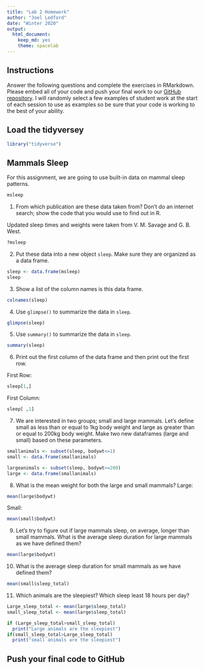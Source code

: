 ```yaml
---
title: "Lab 2 Homework"
author: "Joel Ledford"
date: "Winter 2020"
output:
  html_document: 
    keep_md: yes
    theme: spacelab
---
```


## Instructions
Answer the following questions and complete the exercises in RMarkdown. Please embed all of your code and push your final work to our [GitHub repository](https://github.com/FRS417-DataScienceBiologists). I will randomly select a few examples of student work at the start of each session to use as examples so be sure that your code is working to the best of your ability.

## Load the tidyversey
```r
library("tidyverse")
```


## Mammals Sleep
For this assignment, we are going to use built-in data on mammal sleep patterns.  
```r
msleep
```

1. From which publication are these data taken from? Don't do an internet search; show the code that you would use to find out in R.

Updated sleep times and weights were taken from V. M. Savage and G. B. West.
```r
?msleep

```

2. Put these data into a new object `sleep`. Make sure they are organized as a data frame.  
```r
sleep <- data.frame(msleep)
sleep
```



3. Show a list of the column names is this data frame.
```r
colnames(sleep)
```



4. Use `glimpse()` to summarize the data in `sleep`.
```r
glimpse(sleep)
```


5. Use `summary()` to summarize the data in `sleep`.
```r

summary(sleep)
```

6. Print out the first column of the data frame and then print out the first row.

First Row:
```r
sleep[1,]
```
First Column:
```r
sleep[ ,1]
```


7. We are interested in two groups; small and large mammals. Let's define small as less than or equal to 1kg body weight and large as greater than or equal to 200kg body weight. Make two new dataframes (large and small) based on these parameters.  
```r
smallanimals <- subset(sleep, bodywt<=1)
small <- data.frame(smallanimals)

largeanimals <- subset(sleep, bodywt>=200)
large <- data.frame(smallanimals)
```


8. What is the mean weight for both the large and small mammals?
Large:
```r
mean(large$bodywt)
```

Small:
```r
  
mean(small$bodywt)
```



9. Let's try to figure out if large mammals sleep, on average, longer than small mammals. What is the average sleep duration for large mammals as we have defined them?
```r
mean(large$bodywt)
```



10. What is the average sleep duration for small mammals as we have defined them?
```r
mean(small$sleep_total)
```



11. Which animals are the sleepiest? Which sleep least 18 hours per day?  
```r
Large_sleep_total <- mean(large$sleep_total)
small_sleep_total <- mean(large$sleep_total)

if (Large_sleep_total>small_sleep_total)
  print("Large animals are the sleepiest")
if(small_sleep_total>Large_sleep_total)
  print("small animals are the sleepiest")
```


## Push your final code to GitHub